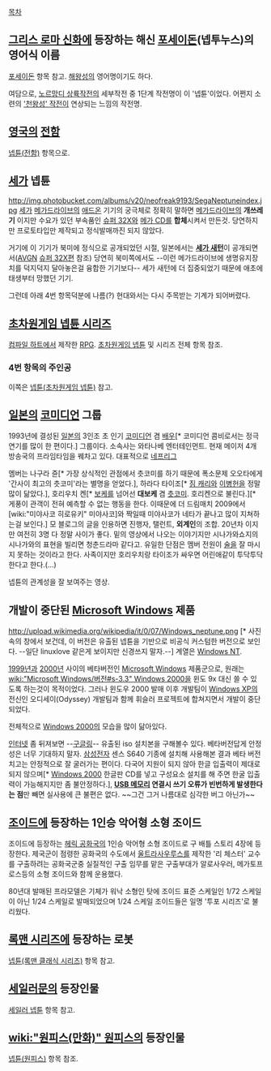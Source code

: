 [[목차]]

== [[그리스 로마 신화]]에 등장하는 해신 [[포세이돈]](넵투누스)의 영어식 이름 ==
[[포세이돈]] 항목 참고. [[해왕성]]의 영어명이기도 하다. 

여담으로, [[노르망디 상륙작전]]의 세부작전 중 1단계 작전명이 이 '넵튠'이었다. 어쩐지 소련의 [[스탈린그라드 전투|'천왕성' 작전]]이 연상되는 느낌의 작전명. 

== [[영국]]의 [[전함]] ==
[[넵튠(전함)]] 항목으로.
== [[세가]] 넵튠 ==
http://img.photobucket.com/albums/v20/neofreak9193/SegaNeptuneindex.jpg
[[세가]] [[메가드라이브]]의 [[애드온]] 기기의 궁극체로 정확히 말하면 [[메가드라이브]]의 '''개쓰레기''' 이지만 수요가 있던 부속품인 [[슈퍼 32X]]와 [[메가 CD]]를 '''합체'''시켜서 만든것. 당연하지만 프로토타입만 제작되고 정식발매까진 되지 않았다.

거기에 이 기기가 북미에 정식으로 공개되었던 시절, 일본에서는 '''[[세가 새턴]]'''이 공개되면서([[AVGN]] [[슈퍼 32X]]편 참조) 당연히 북미쪽에서도 --이런 메가드라이브에 생명유지장치를 덕지덕지 달아놓은걸 융합한 기기보다-- 세가 새턴에 더 집중되었기 때문에 애초에 태생부터 망했던 기기.

그런데 아래 4번 항목덕분에 나름(?) 현대와서는 다시 주목받는 기계가 되어버렸다.

== [[초차원게임 넵튠 시리즈]] ==
[[컴파일 하트]]에서 제작한 [[RPG]]. [[초차원게임 넵튠]] 및 시리즈 전체 항목 참조.

=== 4번 항목의 주인공 ===
이쪽은 [[넵튠(초차원게임 넵튠)]] 참고.

== [[일본]]의 [[코미디언]] 그룹 ==
1993년에 결성된 [[일본]]의 3인조 초 인기 [[코미디언]] 겸 [[배우]][* 코미디언 콤비로서는 정극 연기를 많이 한 편이다.] 그룹이다. 소속사는 와타나베 엔터테인먼트.
현재 메이저 4개 방송국의 프라임타임을 꿰차고 있다. 대표적으로 [[네프리그]] 

멤버는 나구라 쥰[* 가장 상식적인 관점에서 츳코미를 하기 때문에 폭소문제 오오타에게 '간사이 최고의 츳코미'라는 별명을 얻었다.], 하라다 타이조[* [[짐 캐리]]와 [[이병헌]]을 정말 많이 닮았다.], 호리우치 켄[* [[보케]]를 넘어선 '''대보케''' 겸 [[츳코미]]. 호리켄으로 불린다.][* 게풍이 관객이 전혀 예측할 수 없는 행동을 한다. 이때문에 더 드림매치 2009에서 [wiki:"미야사코 히로유키" 미야사코]와 짝일때 미야사코가 네타가 끝나고 많이 지쳐하는걸 보인다.] 모 블로그의 글을 인용하면 진행자, 탤런트, '''외계인'''의 조합. 20년차 이지만 여전히 3명 다 정말 사이가 좋다. 밑의 영상에서 나오는 이야기지만 시나가와쇼지의 시나가와의 표현을 빌리면 청춘드라마 같다고. 유일한 단점은 멤버 전원이 [[술]]을 잘 마시지 못하는 것이라고 한다. 사족이지만 호리우치랑 타이조가 싸우면 어린애같이 투닥투닥한다고 한다.(...)

{{{#!html
<iframe width="512" height="321" src="http://serviceapi.nmv.naver.com/flash/convertIframeTag.nhn?vid=44A243871CE5D3A548614304CA058CC3AD52&outKey=V128bdf6930038a5fd0996b9438f8028aaf5eaadf18c3ce5033be6b9438f8028aaf5e" frameborder="no" scrolling="no"></iframe>
}}}
넵튠의 관계성을 잘 보여주는 영상.

== 개발이 중단된 [[Microsoft Windows]] 제품 ==
http://upload.wikimedia.org/wikipedia/it/0/07/Windows_neptune.png
[* 사진속의 창에서 보건데, 이 버전은 유출된 넵튠을 기반으로 비공식 커스텀한 버전으로 보인다. --일단 linuxlove 같은게 보이지만 신경쓰지 말자.--]
계열은 [[Windows NT]].

[[1999년]]과 [[2000년]] 사이의 베타버전인 [[Microsoft Windows]] 제품군으로, 원래는 [[wiki:"Microsoft Windows/버전#s-3.3" Windows 2000]]을 윈도 9x 대신 쓸 수 있도록 하는것이 목적이었다. 그러나 윈도우 2000 발매 이후 개발팀이 [[Windows XP]]의 전신인 오디세이(Odyssey) 개발팀과 함께 휘슬러 프로젝트에 합쳐지면서 개발이 중단되었다.

전체적으로 [[Windows 2000]]의 모습을 많이 닮아있다.

[[인터넷]] 좀 뒤져보면 --[[구글링]]-- 유출된 iso 설치본을 구해볼수 있다. 베타버전답게 안정성은 너무 기대하지 말자.
[[삼성전자]] 센스 S640 기종에 설치해 사용해본 결과 베타 버전 치고는 안정적으로 잘 굴러가는 편이다. 다국어 지원이 되지 않아 한글 입출력이 제대로 되지 않으며[* [[Windows 2000]] 한글판 CD를 넣고 구성요소 설치를 해 주면 한굴 입출력이 가능해지지만 좀 불안정하다.], '''[[USB 메모리]] 연결시 쓰기 오류가 빈번하게 발생한다는 점'''만 빼면 실사용에 큰 불편은 없다. ~~그건 그거 나름대로 심각한 버그 아닌가~~

== [[조이드]]에 등장하는 1인승 악어형 소형 조이드 ==
조이드에 등장하는 [[헤릭 공화국]]의 1인승 악어형 소형 조이드로 구 배틀 스토리 4장에 등장한다. 제국군이 점령한 공화국의 수도에서 [[울트라사우루스]]를 제작한 '리 체스터' 교수를 구출하려는 공화국군중 실질적인 구출 임무를 맡은 구출부대가 알로사우러, 메가토프로스등의 소형 조이드와 함께 운용했다.

80년대 발매된 프라모델은 기체가 워낙 소형인 탓에 조이드 표준 스케일인 1/72 스케일이 아닌 1/24 스케일로 발매되었으며 1/24 스케일 조이드들은 일명 '투포 시리즈'로 불리웠다. 

== [[록맨 시리즈]]에 등장하는 로봇 ==
[[넵튠(록맨 클래식 시리즈)]] 항목 참고.

== [[세일러문]]의 등장인물 ==
[[세일러 넵튠]] 항목 참고.

== [[wiki:"원피스(만화)" 원피스]]의 등장인물 ==
[[넵튠(원피스)]] 항목 참조.
